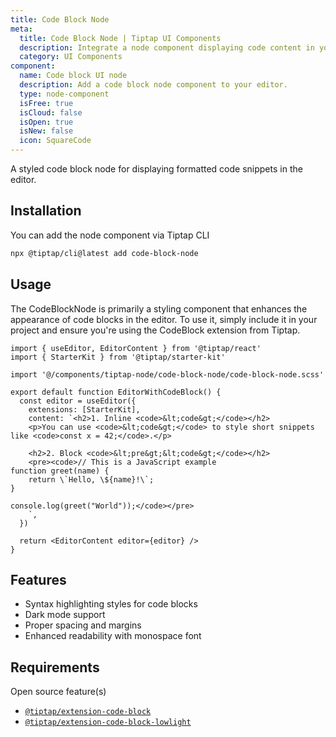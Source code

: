 ```yaml
---
title: Code Block Node
meta:
  title: Code Block Node | Tiptap UI Components
  description: Integrate a node component displaying code content in your Tiptap Editor. More in our docs!
  category: UI Components
component:
  name: Code block UI node
  description: Add a code block node component to your editor.
  type: node-component
  isFree: true
  isCloud: false
  isOpen: true
  isNew: false
  icon: SquareCode
---
```



A styled code block node for displaying formatted code snippets in the editor.

<CodeDemo isScrollable src="https://template.tiptap.dev/preview/tiptap-node/code-block-node" />

## Installation

You can add the node component via Tiptap CLI

```bash
npx @tiptap/cli@latest add code-block-node
```

## Usage

The CodeBlockNode is primarily a styling component that enhances the appearance of code blocks in the editor. To use it, simply include it in your project and ensure you're using the CodeBlock extension from Tiptap.

```tsx
import { useEditor, EditorContent } from '@tiptap/react'
import { StarterKit } from '@tiptap/starter-kit'

import '@/components/tiptap-node/code-block-node/code-block-node.scss'

export default function EditorWithCodeBlock() {
  const editor = useEditor({
    extensions: [StarterKit],
    content: `<h2>1. Inline <code>&lt;code&gt;</code></h2>
    <p>You can use <code>&lt;code&gt;</code> to style short snippets like <code>const x = 42;</code>.</p>

    <h2>2. Block <code>&lt;pre&gt;&lt;code&gt;</code></h2>
    <pre><code>// This is a JavaScript example
function greet(name) {
    return \`Hello, \${name}!\`;
}

console.log(greet("World"));</code></pre>
    `,
  })

  return <EditorContent editor={editor} />
}
```

## Features

- Syntax highlighting styles for code blocks
- Dark mode support
- Proper spacing and margins
- Enhanced readability with monospace font

## Requirements

Open source feature(s)

- [`@tiptap/extension-code-block`](/editor/extensions/nodes/code-block)
- [`@tiptap/extension-code-block-lowlight`](/editor/extensions/nodes/code-block-lowlight)
